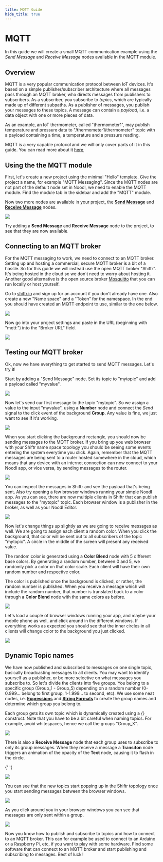 ```yaml
---
title: MQTT Guide
hide_title: true
---
```



# MQTT <!-- {docsify-ignore-all} -->

In this guide we will create a small MQTT communication example using the _Send Message_ and _Receive Message_ nodes available in the MQTT module.

## Overview

MQTT is a very popular communication protocol between IoT devices. It's based on a simple publisher/subscriber architecture where all messages pass through an MQTT broker, who directs messages from publishers to subscribers. As a subscriber, you subscribe to _topics_, which are typically made up of different subpaths. As a publisher of messages, you publish your messages to these topics. A message can contain a _payload_, i.e. a data object with one or more pieces of data.

As an example, an IoT thermometer, called "thermometer1", may publish temperature and pressure data to "/thermometer1/thermometer" topic with a payload containing a time, a temperature and a pressure reading.

MQTT is a very capable protocol and we will only cover parts of it in this guide. You can read more about it [here](https://en.wikipedia.org/wiki/MQTT);

## Using the the MQTT module

First, let's create a new project using the minimal "Hello" template. Give the project a name, for example "MQTT Messaging".
Since the MQTT nodes are not part of the default node set in Noodl, we need to enable the MQTT module. Find the module tab in the sidebar and add the "MQTT" module.

Now two more nodes are available in your project, the [**Send Message**](/library/modules/mqtt/send-message) and [**Receive Message**](/library/modules/mqtt/receive-message) nodes.

![](/library/modules/mqtt/mqtt-guide-img/mqtt-guide1.png)

Try adding a **Send Message** and **Receive Message** node to the project, to see that they are now available.

## Connecting to an MQTT broker

For the MQTT messaging to work, we need to connect to an MQTT broker. Setting up and hosting a commercial, secure MQTT broker is a bit of a hassle. So for this guide we will instead use the open MQTT broker "Shiftr". It's being hosted in the cloud so we don't need to worry about hosting it. Another good alternative is the open source broker [Mosquitto](https://mosquitto.org/) that you can run locally or host yourself.

Go to [shiftr.io](http://shiftr.io) and sign up for an account if you don't already have one. Also create a new "Name space" and a "Token" for the namespace. In the end you should have created an MQTT endpoint to use, similar to the one below.

![](/library/modules/mqtt/mqtt-guide-img/mqtt-guide2.png)

Now go into your project settings and paste in the URL (beginning with "mqtt:") into the "Broker URL" field.

![](/library/modules/mqtt/mqtt-guide-img/mqtt-guide3.png)

## Testing our MQTT broker

Ok, now we have everything to get started to send MQTT messages. Let's try it!

Start by adding a "Send Message" node. Set its topic to "mytopic" and add a payload called "myvalue".

![](/library/modules/mqtt/mqtt-guide-img/mqtt-guide4.png)

Now let's send our first message to the topic "mytopic". So we assign a value to the input "myvalue", using a **Number** node and connect the _Send_ signal to the click event of the background **Group**. Any value is fine, we just want to see if it's working.

![](/library/modules/mqtt/mqtt-guide-img/mqtt-guide5.png)

When you start clicking the background rectangle, you should now be sending messages to the MQTT broker. If you bring up you web browser with your Shiftr name space topology you should be seeing some events entering the system everytime you click. Again, remember that the MQTT messages are being sent to a router hosted somewhere in the cloud, which means that any device with an internet connection can now connect to your Noodl app, or vice versa, by sending messages to the router.

<div className="ndl-images">
  <img
    src="/2.7/library/modules/mqtt/mqtt-guide-img/mqtt-guide6.gif"
    className="ndl-image medium"
  ></img>
  <CopyToClipboardButton
    json={{
      nodes: [
        {
          id: '3b093066-8241-2d44-8430-07b7e37b6977',
          type: 'Group',
          x: 177,
          y: 141.5,
          parameters: { backgroundColor: '#FFFFFF' },
          ports: [],
          children: [
            {
              id: 'ada2b412-3417-a23c-b4c2-86a5dfa1d480',
              type: 'Text',
              x: 197,
              y: 223.5,
              parameters: {
                sizeMode: 'contentSize',
                alignX: 'center',
                alignY: 'center',
                text: 'Hello',
                color: '#171717',
                fontFamily: 'Arial',
                position: 'absolute',
                fontSize: { value: 30, unit: 'px' },
              },
              ports: [],
              children: [],
            },
          ],
        },
        {
          id: 'f95cf4c6-2ad9-c84b-882d-865d015193c0',
          type: 'Send Message',
          x: -30.5,
          y: 139,
          parameters: { topic: 'mytopic', payload: 'myvalue' },
          ports: [],
          children: [],
        },
        {
          id: 'fb4aa28a-06fc-6b1b-128c-78cb989e1455',
          type: 'Number',
          x: 191.5,
          y: 298,
          parameters: { value: 25 },
          ports: [],
          children: [],
        },
      ],
      connections: [
        {
          fromId: '3b093066-8241-2d44-8430-07b7e37b6977',
          fromProperty: 'onClick',
          toId: 'f95cf4c6-2ad9-c84b-882d-865d015193c0',
          toProperty: 'Send',
        },
        {
          fromId: 'fb4aa28a-06fc-6b1b-128c-78cb989e1455',
          fromProperty: 'savedValue',
          toId: 'f95cf4c6-2ad9-c84b-882d-865d015193c0',
          toProperty: 'payload-myvalue',
        },
      ],
    }}
  />
</div>

You can inspect the messages in Shiftr and see the payload that's being sent. Also try opening a few browser windows running your simple Noodl app. As you can see, there are now multiple clients in Shiftr that can publish messages to the "mytopic" topic. Each browser window is a publisher in the broker, as well as your Noodl Editor.

![](/library/modules/mqtt/mqtt-guide-img/mqtt-guide7.png)

Now let's change things up slightly as we are going to receive messages as well. We are going to assign each client a random color. When you click the background, that color will be sent out to all subscribers of the topic "mytopic". A circle in the middle of the screen will present any received value.

The random color is generated using a **Color Blend** node with 5 different base colors. By generating a random number, between 0 and 5, we randomly pick a color on that color scale. Each client will have their own random number and respective color.

The color is published once the background is clicked, or rather, the random number is published. When you receive a message which will include the random number, that number is translated back to a color through a **Color Blend** node with the same colors as before.

<div className="ndl-images">
  <img
    src="/2.6/library/modules/mqtt/mqtt-guide-img/mqtt-guide8.png"
    className="ndl-image medium"
  ></img>
  <CopyToClipboardButton
    json={{
      nodes: [
        {
          id: '6643149e-ba94-b26f-bc40-80b79bfc01cf',
          type: 'Group',
          x: 177,
          y: 141.5,
          parameters: { backgroundColor: '#FFFFFF' },
          ports: [],
          children: [
            {
              id: 'daadd5d9-073e-c3e7-0d4d-f5ec6ddcf190',
              type: 'Circle',
              x: 197,
              y: 243.5,
              parameters: {
                size: 200,
                position: 'absolute',
                alignY: 'center',
                alignX: 'center',
                strokeEnabled: true,
                strokeWidth: 5,
                strokeColor: '#FFFFFF',
              },
              ports: [],
              children: [],
            },
          ],
        },
        {
          id: '6c0a2207-03bd-835f-83a3-834b5a9548eb',
          type: 'Send Message',
          x: -39.46794686634766,
          y: 12.167608604511884,
          parameters: { topic: 'mytopic', payload: 'myvalue' },
          ports: [],
          children: [],
        },
        {
          id: '00f5506c-2a41-7c97-d1ec-4c1f17f83542',
          type: 'Expression',
          x: 334.05517426052154,
          y: -157.0598440470801,
          parameters: { expression: 'random()*5' },
          ports: [],
          children: [],
        },
        {
          id: '00f617a2-baf5-5e99-e1ac-714af2f765cf',
          type: 'Receive Message',
          x: 366.07566421792484,
          y: 486.0503305263981,
          parameters: { topic: 'mytopic', payload: 'myvalue' },
          ports: [],
          children: [],
        },
        {
          id: '9888cd86-341e-cc47-62d0-aa18095daa2a',
          type: 'Color Blend',
          x: 399.4325313988179,
          y: 17.225848316195083,
          parameters: {
            'color 0': '#000000',
            'color 1': '#A7A04A',
            'color 2': '#E8423A',
            'color 3': '#C6C6C6',
            'color 4': '#006394',
          },
          ports: [],
          children: [],
        },
        {
          id: 'f82c3bf5-127e-6eba-20f1-397c8fd0b114',
          type: 'Color Blend',
          x: 387.8845576559488,
          y: 321.32249021174806,
          parameters: {
            'color 0': '#000000',
            'color 1': '#A7A04A',
            'color 2': '#E8423A',
            'color 3': '#C6C6C6',
            'color 4': '#006394',
          },
          ports: [],
          children: [],
        },
      ],
      connections: [
        {
          fromId: '6643149e-ba94-b26f-bc40-80b79bfc01cf',
          fromProperty: 'onClick',
          toId: '6c0a2207-03bd-835f-83a3-834b5a9548eb',
          toProperty: 'Send',
        },
        {
          fromId: '00f5506c-2a41-7c97-d1ec-4c1f17f83542',
          fromProperty: 'result',
          toId: '6c0a2207-03bd-835f-83a3-834b5a9548eb',
          toProperty: 'payload-myvalue',
        },
        {
          fromId: '00f5506c-2a41-7c97-d1ec-4c1f17f83542',
          fromProperty: 'result',
          toId: '9888cd86-341e-cc47-62d0-aa18095daa2a',
          toProperty: 'blendValue',
        },
        {
          fromId: '9888cd86-341e-cc47-62d0-aa18095daa2a',
          fromProperty: 'result',
          toId: '6643149e-ba94-b26f-bc40-80b79bfc01cf',
          toProperty: 'backgroundColor',
        },
        {
          fromId: '00f617a2-baf5-5e99-e1ac-714af2f765cf',
          fromProperty: 'payload-myvalue',
          toId: 'f82c3bf5-127e-6eba-20f1-397c8fd0b114',
          toProperty: 'blendValue',
        },
        {
          fromId: 'f82c3bf5-127e-6eba-20f1-397c8fd0b114',
          fromProperty: 'result',
          toId: 'daadd5d9-073e-c3e7-0d4d-f5ec6ddcf190',
          toProperty: 'fillColor',
        },
      ],
    }}
  />
</div>

Let's load a couple of browser windows running your app, and maybe your mobile phone as well, and click around in the different windows. If everything works as expected you should see that the inner circles in all clients will change color to the background you just clicked.

![](/library/modules/mqtt/mqtt-guide-img/mqtt-guide9.gif)

## Dynamic Topic names

We have now published and subscribed to messages on one single topic, basically broadcasting messages to all clients. You may want to identify yourself as a publisher, or be more selective on what messages you subscribe to. So let's divide the clients into five groups. You belong to a specific group (Group_1 - Group_5) depending on a random number (0-0.999... belong to first group, 1-1.999... to second, etc). We use some neat nodes, i.e. [**Expressions**](/nodes/math/expression) and [**String Formats**](/nodes/string-manipulation/string-format) to create the group names and determine which group you belong to.

Each group gets its own topic which is dynamically created using a _{}_ construct. Note that you have to be a bit careful when naming topics. For example, avoid whitespaces, hence we call the groups "Group_X".

![](/library/modules/mqtt/mqtt-guide-img/mqtt-guide10.png)

There is also a **Receive Message** node that each group uses to subscribe to only its group messages. When they receive a message a **Transiton** node triggers an animation of the opacity of the **Text** node, causing it to flash in the circle.

{' '}

<div className="ndl-images">
  <img
    src="/2.7/library/modules/mqtt/mqtt-guide-img/mqtt-guide11.png"
    className="ndl-image large"
  ></img>
  <CopyToClipboardButton
    json={{
      nodes: [
        {
          id: 'a961fe46-7861-9cd8-9d32-7eb2cfdccdbc',
          type: 'Group',
          x: 177,
          y: 141.5,
          parameters: { backgroundColor: '#FFFFFF' },
          ports: [],
          children: [
            {
              id: '986da408-b8ff-c64c-efd1-2931f14e31e1',
              type: 'Text',
              x: 197,
              y: 243.5,
              parameters: {
                sizeMode: 'contentSize',
                alignX: 'center',
                fontSize: { value: 20, unit: 'px' },
                fontFamily: 'Helvetica',
                color: '#FFFFFF',
                marginTop: { value: 10, unit: 'px' },
              },
              ports: [],
              children: [],
            },
            {
              id: 'd6edd70a-aab6-bfa4-ff82-00878a4db77f',
              type: 'Circle',
              x: 197,
              y: 325.5,
              parameters: {
                size: 200,
                position: 'absolute',
                alignY: 'center',
                alignX: 'center',
                strokeEnabled: true,
                strokeWidth: 5,
                strokeColor: '#FFFFFF',
              },
              ports: [],
              children: [],
            },
            {
              id: '1d1686ca-4d5f-b37c-6a22-400bffc1e179',
              type: 'Text',
              label: 'Text',
              x: 197,
              y: 407.5,
              parameters: {
                position: 'absolute',
                sizeMode: 'contentSize',
                alignX: 'center',
                alignY: 'center',
                text: '',
                fontFamily: 'Helvetica',
                fontSize: { value: 20, unit: 'px' },
                color: '#FFFFFF',
              },
              ports: [],
              children: [],
            },
          ],
        },
        {
          id: '3b7e73f7-dfe5-28cb-4d7e-9d0afecc48ad',
          type: 'Send Message',
          x: -99.46151025686125,
          y: 153.3218874905391,
          parameters: { topic: 'mytopic', payload: 'myvalue' },
          ports: [],
          children: [],
        },
        {
          id: 'b540b1ea-05a8-7977-2373-8904630a69e3',
          type: 'Expression',
          x: 258.55835369159354,
          y: -85.4680314386139,
          parameters: { expression: 'random()*5' },
          ports: [],
          children: [],
        },
        {
          id: '0058cac0-940e-9b2a-481d-6cb26d8d2a24',
          type: 'Receive Message',
          x: 588.2558620795669,
          y: 323.1620374217247,
          parameters: {
            topic: 'mytopic',
            payload: 'myvalue',
            enabled: true,
          },
          ports: [],
          children: [],
        },
        {
          id: 'c428146e-5701-dc82-551c-eae4971cd0a1',
          type: 'Color Blend',
          x: 399.4325313988179,
          y: 17.225848316195083,
          parameters: {
            'color 0': '#000000',
            'color 1': '#A7A04A',
            'color 2': '#E8423A',
            'color 3': '#C6C6C6',
            'color 4': '#006394',
          },
          ports: [],
          children: [],
        },
        {
          id: '4a2bcae5-d62c-0d79-b6e5-cae995fe6e01',
          type: 'Color Blend',
          x: 399.0706330517986,
          y: 331.88202000987104,
          parameters: {
            'color 0': '#000000',
            'color 1': '#A7A04A',
            'color 2': '#E8423A',
            'color 3': '#C6C6C6',
            'color 4': '#006394',
          },
          ports: [],
          children: [],
        },
        {
          id: '5c4cc0ea-720a-e042-9214-28a4fd4e343a',
          type: 'Receive Message',
          x: -102.71153493076321,
          y: 289.6270849236503,
          parameters: { topic: '{mygroup}/message', payload: 'text' },
          ports: [],
          children: [],
        },
        {
          id: '25a3bbc9-a0a3-3a1f-d0dc-3120127352a5',
          type: 'String Selector',
          x: -107.85891325999646,
          y: -340.16310128056824,
          parameters: {
            'input 0': 'Group_1',
            'input 1': 'Group_2',
            'input 2': 'Group_3',
            'input 3': 'Group_4',
            'input 4': 'Group_5',
          },
          ports: [],
          children: [],
        },
        {
          id: 'b298ebae-1c7a-427d-76ee-5811dd697dd7',
          type: 'Expression',
          x: 387.0563061618897,
          y: -256.65160955180494,
          parameters: { expression: 'floor(x)' },
          ports: [],
          children: [],
        },
        {
          id: 'f2ae905b-d3f8-684e-5047-f9e756ba2c83',
          type: 'Send Message',
          x: -101.5613422950648,
          y: -88.57450240625224,
          parameters: { topic: '{mygroup}/message', payload: 'text' },
          ports: [],
          children: [],
        },
        {
          id: '3bbebb1a-0fa1-d7dd-0b32-5251c7ee7c0a',
          type: 'Transition',
          x: -99.76801957568031,
          y: 450.15483129178,
          parameters: {
            targetValue: 0,
            'overrideCurrentValue.value': 1,
            duration: 2000,
          },
          ports: [],
          children: [],
        },
        {
          id: '3a17439c-2747-cad3-69df-cb71063a8c40',
          type: 'String Format',
          x: -418.01393979063266,
          y: -88.14376143188795,
          parameters: { format: '{x} rulez!' },
          ports: [],
          children: [],
        },
      ],
      connections: [
        {
          fromId: 'a961fe46-7861-9cd8-9d32-7eb2cfdccdbc',
          fromProperty: 'onClick',
          toId: '3b7e73f7-dfe5-28cb-4d7e-9d0afecc48ad',
          toProperty: 'Send',
        },
        {
          fromId: 'b540b1ea-05a8-7977-2373-8904630a69e3',
          fromProperty: 'result',
          toId: '3b7e73f7-dfe5-28cb-4d7e-9d0afecc48ad',
          toProperty: 'payload-myvalue',
        },
        {
          fromId: 'b540b1ea-05a8-7977-2373-8904630a69e3',
          fromProperty: 'result',
          toId: 'c428146e-5701-dc82-551c-eae4971cd0a1',
          toProperty: 'blendValue',
        },
        {
          fromId: 'c428146e-5701-dc82-551c-eae4971cd0a1',
          fromProperty: 'result',
          toId: 'a961fe46-7861-9cd8-9d32-7eb2cfdccdbc',
          toProperty: 'backgroundColor',
        },
        {
          fromId: '0058cac0-940e-9b2a-481d-6cb26d8d2a24',
          fromProperty: 'payload-myvalue',
          toId: '4a2bcae5-d62c-0d79-b6e5-cae995fe6e01',
          toProperty: 'blendValue',
        },
        {
          fromId: '4a2bcae5-d62c-0d79-b6e5-cae995fe6e01',
          fromProperty: 'result',
          toId: 'd6edd70a-aab6-bfa4-ff82-00878a4db77f',
          toProperty: 'fillColor',
        },
        {
          fromId: '5c4cc0ea-720a-e042-9214-28a4fd4e343a',
          fromProperty: 'payload-text',
          toId: '1d1686ca-4d5f-b37c-6a22-400bffc1e179',
          toProperty: 'text',
        },
        {
          fromId: 'b540b1ea-05a8-7977-2373-8904630a69e3',
          fromProperty: 'result',
          toId: 'b298ebae-1c7a-427d-76ee-5811dd697dd7',
          toProperty: 'x',
        },
        {
          fromId: 'b298ebae-1c7a-427d-76ee-5811dd697dd7',
          fromProperty: 'result',
          toId: '25a3bbc9-a0a3-3a1f-d0dc-3120127352a5',
          toProperty: 'index',
        },
        {
          fromId: '25a3bbc9-a0a3-3a1f-d0dc-3120127352a5',
          fromProperty: 'currentValue',
          toId: '986da408-b8ff-c64c-efd1-2931f14e31e1',
          toProperty: 'text',
        },
        {
          fromId: '25a3bbc9-a0a3-3a1f-d0dc-3120127352a5',
          fromProperty: 'currentValue',
          toId: '5c4cc0ea-720a-e042-9214-28a4fd4e343a',
          toProperty: 'topic-mygroup',
        },
        {
          fromId: '25a3bbc9-a0a3-3a1f-d0dc-3120127352a5',
          fromProperty: 'currentValue',
          toId: 'f2ae905b-d3f8-684e-5047-f9e756ba2c83',
          toProperty: 'topic-mygroup',
        },
        {
          fromId: 'a961fe46-7861-9cd8-9d32-7eb2cfdccdbc',
          fromProperty: 'onClick',
          toId: 'f2ae905b-d3f8-684e-5047-f9e756ba2c83',
          toProperty: 'Send',
        },
        {
          fromId: '3bbebb1a-0fa1-d7dd-0b32-5251c7ee7c0a',
          fromProperty: 'currentValue',
          toId: '1d1686ca-4d5f-b37c-6a22-400bffc1e179',
          toProperty: 'opacity',
        },
        {
          fromId: '5c4cc0ea-720a-e042-9214-28a4fd4e343a',
          fromProperty: 'messageReceived',
          toId: '3bbebb1a-0fa1-d7dd-0b32-5251c7ee7c0a',
          toProperty: 'overrideCurrentValue.do',
        },
        {
          fromId: '25a3bbc9-a0a3-3a1f-d0dc-3120127352a5',
          fromProperty: 'currentValue',
          toId: '3a17439c-2747-cad3-69df-cb71063a8c40',
          toProperty: 'x',
        },
        {
          fromId: '3a17439c-2747-cad3-69df-cb71063a8c40',
          fromProperty: 'formatted',
          toId: 'f2ae905b-d3f8-684e-5047-f9e756ba2c83',
          toProperty: 'payload-text',
        },
      ],
    }}
  />
</div>

You can see that the new topics start popping up in the Shiftr topology once you start sending messages between the browser windows.

![](/library/modules/mqtt/mqtt-guide-img/mqtt-guide12.png)

As you click around you in your browser windows you can see that messages are only sent within a group.

![](/library/modules/mqtt/mqtt-guide-img/mqtt-guide13.gif)

Now you know how to publish and subscribe to topics and how to connect to an MQTT broker. This can for example be used to connect to an Arduino or a Raspberry Pi, etc, if you want to play with some hardware. Find some software that can connect to an MQTT broker and start publishing and subscribing to messages. Best of luck!
